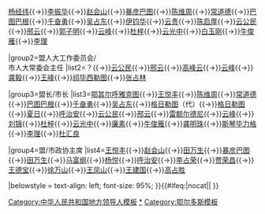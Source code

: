 {{Navbox
|name = 中华人民共和国鄂尔多斯市（伊克昭盟）正职领导人
|title = [[内蒙古自治区]][[伊克昭盟]]→[[鄂尔多斯市]][[党和国家机构|四大机构]][[厅局级正职|正职]]领导人
|state = {{{state<includeonly>|collapsed</includeonly>}}}
|above =

|group1=盟/市党委书记
|list1=[[高增培]]{{→}}[[杨经纬]]{{→}}[[李振华 (1920年)|李振华]]{{→}}[[赵会山]]{{→}}[[暴彦巴图]]{{→}}[[陈维周]]{{→}}[[常道德]]{{→}}[[巴图巴根]]{{→}}[[千奋勇]]{{→}}[[吴占东]]{{→}}[[伊钧华]]{{→}}[[云贵 (蒙古族)|云贵]]{{→}}[[陈启厚]]{{→}}[[云公民]]{{→}}[[邢云]]{{→}}[[郭子明]]{{→}}[[云峰 (蒙古族)|云峰]]{{→}}[[杜梓]]{{→}}[[云光中]]{{→}}[[白玉刚]]{{→}}[[牛俊雁]]{{→}}[[李理]]

|group2=盟人大工作委员会/<br>市人大常委会主任
|list2=？{{→}}[[云公民]]{{→}}[[邢云]]{{→}}[[高峰云]]{{→}}[[云峰 (蒙古族)|云峰]]{{→}}[[龚毅]]{{→}}[[王峰 (1958年)|王峰]]{{→}}[[祁毕西勒图]]{{→}}[[张占林]]

|group3=盟长/市长
|list3=[[鄂其尔呼雅克图]]{{→}}[[王悦丰]]{{→}}[[陈维周]]{{→}}[[常道德]]{{→}}[[巴图巴根]]{{→}}[[千奋勇]]{{→}}[[吴占东]]{{→}}[[格日勒图]]（代）{{→}}[[格日勒图]]{{→}}[[夏日 (蒙古族)|夏日]]{{→}}[[呼治安]]{{→}}[[云公民]]{{→}}[[邢云]]{{→}}[[雷额尔德尼]]{{→}}[[云峰 (蒙古族)|云峰]]{{→}}[[刘锦 (鄂尔多斯市长)|刘锦]]{{→}}[[杜梓]]{{→}}[[云光中]]{{→}}[[廉素]]{{→}}[[牛俊雁]]{{→}}[[龚明珠]]{{→}}[[斯琴毕力格 (1963年12月)|斯琴毕力格]]{{→}}[[李理]]{{→}}[[杜汇良]]

|group4=盟/市政协主席
|list4=[[王悦丰]]{{→}}[[赵会山]]{{→}}[[田万生]]{{→}}[[暴彦巴图]]{{→}}[[田万生]]{{→}}[[马富纲]]{{→}}[[杨悦 (1923年)|杨悦]]{{→}}[[呼治安]]{{→}}[[李占荣]]{{→}}[[贾荣昌]]{{→}}[[王德宝 (1948年)|王德宝]]{{→}}[[徐万山]]{{→}}[[王凤山]]{{→}}[[王建国 (1960年)|王建国]]{{→}}[[高占胜]]

|belowstyle = text-align: left; font-size: 95%;
}}<includeonly>{{#ifeq:{{{1}}}|nocat||
}}</includeonly><noinclude>
{{collapsible option}}
[[Category:中华人民共和国地方领导人模板]]
[[Category:鄂尔多斯政治人物|*]]
[[Category:鄂尔多斯模板]]
</noinclude>